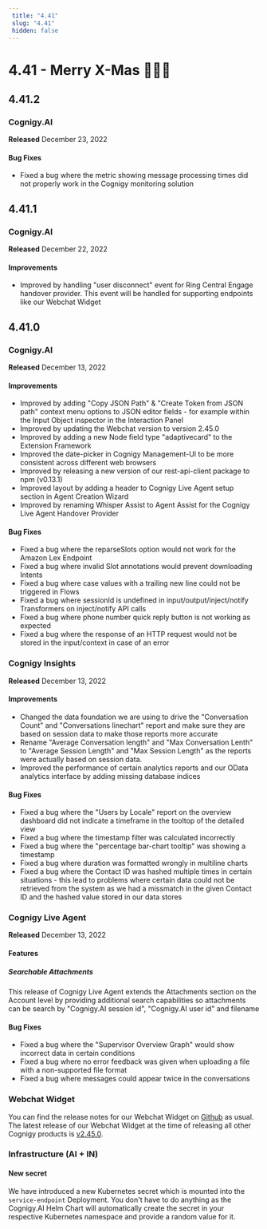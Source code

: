 ```yaml
---
 title: "4.41" 
 slug: "4.41" 
 hidden: false 
---
```




# 4.41 - Merry X-Mas 🎅🏻🎄

<kubernetesRepositoryDeprecated />

## 4.41.2

### Cognigy.AI

**Released** December 23, 2022

#### Bug Fixes
- Fixed a bug where the metric showing message processing times did not properly work in the Cognigy monitoring solution


## 4.41.1

### Cognigy.AI

**Released** December 22, 2022

#### Improvements
- Improved by handling "user disconnect" event for Ring Central Engage handover provider. This event will be handled for supporting endpoints like our Webchat Widget

## 4.41.0

### Cognigy.AI

**Released** December 13, 2022

#### Improvements
- Improved by adding "Copy JSON Path" & "Create Token from JSON path" context menu options to JSON editor fields - for example within the Input Object inspector in the Interaction Panel
- Improved by updating the Webchat version to version 2.45.0
- Improved by adding a new Node field type "adaptivecard" to the Extension Framework
- Improved the date-picker in Cognigy Management-UI to be more consistent across different web browsers
- Improved by releasing a new version of our rest-api-client package to npm (v0.13.1)
- Improved layout by adding a header to Cognigy Live Agent setup section in Agent Creation Wizard
- Improved by renaming Whisper Assist to Agent Assist for the Cognigy Live Agent Handover Provider

#### Bug Fixes
- Fixed a bug where the reparseSlots option would not work for the Amazon Lex Endpoint
- Fixed a bug where invalid Slot annotations would prevent downloading Intents
- Fixed a bug where case values with a trailing new line could not be triggered in Flows
- Fixed a bug where sessionId is undefined in input/output/inject/notify Transformers on inject/notify API calls
- Fixed a bug where phone number quick reply button is not working as expected
- Fixed a bug where the response of an HTTP request would not be stored in the input/context in case of an error

### Cognigy Insights

**Released** December 13, 2022

#### Improvements
- Changed the data foundation we are using to drive the "Conversation Count" and "Conversations linechart" report and make sure they are based on session data to make those reports more accurate
- Rename "Average Conversation length" and "Max Conversation Lenth" to "Average Session Length" and "Max Session Length" as the reports were actually based on session data.
- Improved the performance of certain analytics reports and our OData analytics interface by adding missing database indices

#### Bug Fixes
- Fixed a bug where the "Users by Locale" report on the overview dashboard did not indicate a timeframe in the tooltop of the detailed view
- Fixed a bug where the timestamp filter was calculated incorrectly
- Fixed a bug where the "percentage bar-chart tooltip" was showing a timestamp
- Fixed a bug where duration was formatted wrongly in multiline charts
- Fixed a bug where the Contact ID was hashed multiple times in certain situations - this lead to problems where certain data could not be retrieved from the system as we had a missmatch in the given Contact ID and the hashed value stored in our data stores

### Cognigy Live Agent

**Released** December 13, 2022

#### Features
##### Searchable Attachments
This release of Cognigy Live Agent extends the Attachments section on the Account level by providing additional search capabilities so attachments can be search by "Cognigy.AI session id", "Cognigy.AI user id" and filename

#### Bug Fixes
- Fixed a bug where the "Supervisor Overview Graph" would show incorrect data in certain conditions
- Fixed a bug where no error feedback was given when uploading a file with a non-supported file format
- Fixed a bug where messages could appear twice in the conversations

### Webchat Widget
You can find the release notes for our Webchat Widget on [Github](https://github.com/Cognigy/WebchatWidget/releases) as usual. The latest release of our Webchat Widget at the time of releasing all other Cognigy products is [v2.45.0](https://github.com/Cognigy/WebchatWidget/releases/tag/v2.45.0).

### Infrastructure (AI + IN)

#### New secret
We have introduced a new Kubernetes secret which is mounted into the `service-endpoint` Deployment. You don't have to do anything as the Cognigy.AI Helm Chart will automatically create the secret in your respective Kubernetes namespace and provide a random value for it.